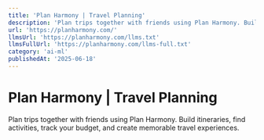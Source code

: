 ```yaml
---
title: 'Plan Harmony | Travel Planning'
description: 'Plan trips together with friends using Plan Harmony. Build itineraries, find activities, track your budget, and create memorable travel experiences.'
url: 'https://planharmony.com/'
llmsUrl: 'https://planharmony.com/llms.txt'
llmsFullUrl: 'https://planharmony.com/llms-full.txt'
category: 'ai-ml'
publishedAt: '2025-06-18'
---
```


# Plan Harmony | Travel Planning

Plan trips together with friends using Plan Harmony. Build itineraries, find activities, track your budget, and create memorable travel experiences.
